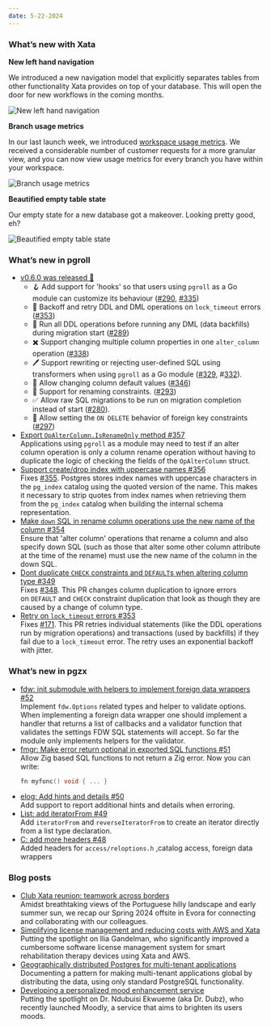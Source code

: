 ```yaml
---
date: 5-22-2024
---
```


### What’s new with Xata

<ArticleVideo
  platform="html"
  src="https://raw.githubusercontent.com/xataio/mdx-changelog/main/images/changelog-2024-05-22.mp4"
  width="1298"
  height="720"
/>

**New left hand navigation**

We introduced a new navigation model that explicitly separates tables from other functionality Xata provides on top of your database. This will open the door for new workflows in the coming months.

![New left hand navigation](/images/2024-05-22-new-navigation.png)

**Branch usage metrics**

In our last launch week, we introduced [workspace usage metrics](https://xata.io/blog/usage-metrics-launch). We received a considerable number of customer requests for a more granular view, and you can now view usage metrics for every branch you have within your workspace.

![Branch usage metrics](/images/2024-05-22-branch-usage.png)

**Beautified empty table state**

Our empty state for a new database got a makeover. Looking pretty good, eh?

![Beautified empty table state](/images/2024-05-22-empty-table-before-after.png)

### What’s new in pgroll

- [v0.6.0 was released 🎉](https://github.com/xataio/pgroll/releases/tag/v0.6.0)
  - 🪝 Add support for 'hooks' so that users using `pgroll` as a Go module can customize its behaviour ([#290](https://github.com/xataio/pgroll/pull/290), [#335](https://github.com/xataio/pgroll/pull/335))
  - 🚥 Backoff and retry DDL and DML operations on `lock_timeout` errors ([#353](https://github.com/xataio/pgroll/pull/353))
  - 🔗 Run all DDL operations before running any DML (data backfills) during migration start ([#289](https://github.com/xataio/pgroll/pull/289))
  - ✖️ Support changing multiple column properties in one `alter_column` operation ([#338](https://github.com/xataio/pgroll/pull/338))
  - 🖊️ Support rewriting or rejecting user-defined SQL using transformers when using `pgroll` as a Go module ([#329](https://github.com/xataio/pgroll/pull/329), #[332](https://github.com/xataio/pgroll/pull/332)).
  - 🫱 Allow changing column default values ([#346](https://github.com/xataio/pgroll/pull/346))
  - 📛 Support for renaming constraints. ([#293](https://github.com/xataio/pgroll/pull/293))
  - ✅ Allow raw SQL migrations to be run on migration completion instead of start ([#280](https://github.com/xataio/pgroll/pull/280)).
  - 🔑 Allow setting the `ON DELETE` behavior of foreign key constraints ([#297](https://github.com/xataio/pgroll/pull/297))
- [Export `OpAlterColumn.IsRenameOnly` method #357](https://github.com/xataio/pgroll/pull/357)\
  Applications using `pgroll` as a module may need to test if an alter column operation is only a column rename operation without having to duplicate the logic of checking the fields of the `OpAlterColumn` struct.
- [Support create/drop index with uppercase names #356](https://github.com/xataio/pgroll/pull/356)\
  Fixes [#355](https://github.com/xataio/pgroll/issues/355). Postgres stores index names with uppercase characters in the `pg_index` catalog using the quoted version of the name. This makes it necessary to strip quotes from index names when retrieving them from the `pg_index` catalog when building the internal schema representation.
- [Make `down` SQL in rename column operations use the new name of the column #354](https://github.com/xataio/pgroll/pull/354)\
  Ensure that 'alter column' operations that rename a column and also specify down SQL (such as those that alter some other column attribute at the time of the rename) must use the new name of the column in the down SQL.
- [Dont duplicate `CHECK` constraints and `DEFAULT`s when altering column type #349](https://github.com/xataio/pgroll/pull/349)\
  Fixes [#348](https://github.com/xataio/pgroll/issues/348). This PR changes column duplication to ignore errors on `DEFAULT` and `CHECK` constraint duplication that look as though they are caused by a change of column type.
- [Retry on `lock_timeout` errors #353](https://github.com/xataio/pgroll/pull/353)\
  Fixes [#171](https://github.com/xataio/pgroll/issues/171). This PR retries individual statements (like the DDL operations run by migration operations) and transactions (used by backfills) if they fail due to a `lock_timeout` error. The retry uses an exponential backoff with jitter.

### What’s new in pgzx

- [fdw: init submodule with helpers to implement foreign data wrappers #52](https://github.com/xataio/pgzx/pull/52)\
  Implement `fdw.Options` related types and helper to validate options. When implementing a foreign data wrapper one should implement a handler that returns a list of callbacks and a validator function that validates the settings FDW SQL statements will accept. So far the module only implements helpers for the validator.
- [fmgr: Make error return optional in exported SQL functions #51](https://github.com/xataio/pgzx/pull/51)\
  Allow Zig based SQL functions to not return a Zig error. Now you can write:
  ```c
  fn myfunc() void { ... }
  ```
- [elog: Add hints and details #50](https://github.com/xataio/pgzx/pull/50)\
  Add support to report additional hints and details when erroring.
- [List: add iteratorFrom #49](https://github.com/xataio/pgzx/pull/49)\
  Add `iteratorFrom` and `reverseIteratorFrom` to create an iterator directly from a list type declaration.
- [C: add more headers #48](https://github.com/xataio/pgzx/pull/48)\
  Added headers for `access/reloptions.h` ,catalog access, foreign data wrappers

### Blog posts

- [Club Xata reunion: teamwork across borders](https://xata.io/blog/offsite-evora-2024)\
  Amidst breathtaking views of the Portuguese hilly landscape and early summer sun, we recap our Spring 2024 offsite in Evora for connecting and collaborating with our colleagues.
- [Simplifying license management and reducing costs with AWS and Xata](https://xata.io/blog/community-spotlight-simplifying-license-management)\
  Putting the spotlight on Ilia Gandelman, who significantly improved a cumbersome software license management system for smart rehabilitation therapy devices using Xata and AWS.
- [Geographically distributed Postgres for multi-tenant applications](https://xata.io/blog/geo-distributed-postgres)\
  Documenting a pattern for making multi-tenant applications global by distributing the data, using only standard PostgreSQL functionality.
- [Developing a personalized mood enhancement service](https://xata.io/blog/community-spotlight-personalization-service)\
  Putting the spotlight on Dr. Ndubuisi Ekwueme (aka Dr. Dubz), who recently launched Moodly, a service that aims to brighten its users moods.
